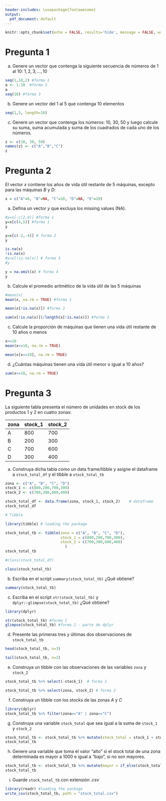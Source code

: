 ```yaml
---
header-includes: \usepackage{fontawesome}
output:
  pdf_document: default
---
```



\begin{center}
			\includegraphics[width=5cm]{logo_ingcomercial.jpg}\\
			\LARGE{\textbf{Estadística I}}\\
			\textbf{Guía de Ejercicios 1}\\
			\vspace{0.2cm}
			\textit{Vectores, data frames y tibbles}
\end{center}
\vspace{1cm}
\begin{flushright}
  \textbf{Profesor}: \textit{Víctor Macías E.}  
\end{flushright}


```r
knitr::opts_chunk$set(echo = FALSE, results='hide', message = FALSE, warning = FALSE)
```


# Pregunta 1

(a) Genere un vector que contenga la siguiente secuencia de números de 1 al 10: ${1,2,3,...,10}$
```r
seq(1,10,2) #forma 1
a <- 1:10  #forma 2
a
seq(10) #forma 3
```

(b) Genere un vector del 1 al 5 que contenga 10 elementos

```r
seq(1,5, length=10)
```

(c) Genere un vector que contenga los números: 10, 30, 50 y luego calcule su suma, suma acumulada y suma de los cuadrados de cada uno de los números. 

```r
z <- c(10, 30, 50)
names(z) <- c("A","B","C")
z
```

# Pregunta 2

El vector $x$ contiene los años de vida útil restante de 5 máquinas, excepto para las máquinas $B$ y $D$:

```r
x = c("A"=6, "B"=NA, "C"=10, "D"=NA, "E"=20)
```


(a) Defina un vector $y$ que excluya los missing values (NA).

```r
#y=x[-c(2,4)] #forma 1
y=x[c(4,5)] #forma 1
y
```
```r
y=x[c(-2,-4)] # forma 2
y
```
```r
is.na(x)
!is.na(x)
#y=x[!is.na(x)] # forma 3
#y
```

```r
y = na.omit(x) # forma 4
y
```

(b) Calcule el promedio aritmético de la vida útil de las 5 máquinas

```r
#mean(x)
mean(x, na.rm = TRUE) #forma 1
```

```r
mean(x[!is.na(x)]) #forma 2
```

```r
sum(x[!is.na(x)])/length(x[!is.na(x)]) #forma 3
```

(c) Calcule la proporción de máquinas que tienen una vida útil restante de 10 años o menos

```r
x<=10
mean(x<=10, na.rm = TRUE)

mean(x[x<=10], na.rm = TRUE)
```

(d) ¿Cuántas máquinas tienen una vida útil menor o igual a 10 años?

```r
sum(x<=10, na.rm = TRUE)
```

# Pregunta 3

La siguiente tabla presenta el número de unidades en stock de los productos $1$ y $2$ en cuatro zonas:

zona    | stock_1 | stock_2 
---   |---       | ----     
A  |  800        |  700       
B  |  200        |  300       
C  |  700        |  600        
D  |  300        |  400        


(a) Construya dicha tabla como un data frame/tibble y asigne el dataframe a `stock_total_df` y el tibble a `stock_total_tb`

```r
zona <- c("A", "B", "C", "D")
stock_1 <- c(800,200,700,300)
stock_2 <- c(700,300,600,400)

stock_total_df <- data.frame(zona, stock_1, stock_2)    # dataframe
stock_total_df 
```

```r
# Tibble

library(tibble) # loading the package

stock_total_tb <- tibble(zona = c("A", "B", "C", "D"),
                         stock_1 = c(800,200,700,300),
                         stock_2 = c(700,300,600,400)
                           )
stock_total_tb
```


```r
#class(stock_total_df)

class(stock_total_tb)
```


(b) Escriba en el script `summary(stock_total_tb)` ¿Qué obtiene?

```r
summary(stock_total_tb)
```

(c) Escriba en el script `str(stock_total_tb)` y `dplyr::glimpse(stock_total_tb)` ¿Qué obtiene?  

```r
library(dplyr)

str(stock_total_tb) #forma 1
glimpse(stock_total_tb) #forma 2 - parte de dplyr

```

(d) Presente las primeras tres y últimas dos observaciones de `stock_total_tb` 

```r
head(stock_total_tb, n=3)
```
```r
tail(stock_total_tb, n=2)
```

(e) Construya un tibble con las observaciones de las variables `zona` y `stock_2` 

```r

stock_total_tb %>% select(-stock_1)  # forma 1

stock_total_tb %>% select(zona, stock_2) # forma 2
```

(f) Construya un tibble con los stocks de las zonas $A$ y $C$

```r
library(dplyr)
stock_total_tb %>% filter(zona=="A" | zona=="C")
```

(g) Construya una variable `stock_total` que sea igual a la suma de `stock_1` y `stock_2`

```r
stock_total_tb <- stock_total_tb %>% mutate(stock_total = stock_1 + stock_2)
stock_total_tb

```

(h) Genere una variable que toma el valor "alto" si el stock total de una zona determinada es mayor a 1000 e igual a "bajo", si no son mayores. 

```r
stock_total_tb <- stock_total_tb %>% mutate(mayor = if_else(stock_total > 1000, "alto", "bajo"))
stock_total_tb
```

(i) Guarde `stock_total_tb` con extensión $.csv$

```r
library(readr) #loading the package
write_csv(stock_total_tb, path = "stock_total.csv")


```







